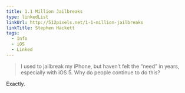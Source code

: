 ```yaml
---
title: 1.1 Million Jailbreaks
type: linkedList
linkUrl: http://512pixels.net/1-1-million-jailbreaks
linkTitle: Stephen Hackett
tags:
  - Info
  - iOS
  - Linked
---
```


> I used to jailbreak my iPhone, but haven’t felt the “need” in years, especially with iOS 5. Why do people continue to do this?

Exactly.

